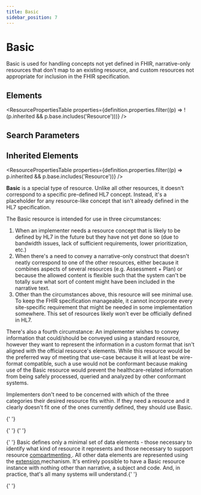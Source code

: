 ```yaml
---
title: Basic
sidebar_position: 7
---
```



# Basic

Basic is used for handling concepts not yet defined in FHIR, narrative-only resources that don't map to an existing resource, and custom resources not appropriate for inclusion in the FHIR specification.

<Tabs queryString="section">
  <TabItem value="schema" label="Schema" default>

## Elements

<ResourcePropertiesTable
  properties={definition.properties.filter((p) => !(p.inherited && p.base.includes('Resource')))}
/>

## Search Parameters

<SearchParamsTable searchParams={definition.searchParameters} />

## Inherited Elements

<ResourcePropertiesTable properties={definition.properties.filter((p) => p.inherited && p.base.includes('Resource'))} />

  </TabItem>
  <TabItem value="usage" label="Usage">
<div> <a name="scope"></a> <p> <b>Basic</b> is a special type of resource. Unlike all other resources, it doesn't correspond to a specific pre-defined HL7 concept. Instead, it's a placeholder for any resource-like concept that isn't already defined in the HL7 specification. </p> <p> The <Link to="/docs/api/fhir/resources/basic">Basic</Link> resource is intended for use in three circumstances: </p> <ol> <li>When an implementer needs a resource concept that is likely to be defined by HL7 in the future but they have not yet done so (due to bandwidth issues, lack of sufficient requirements, lower prioritization, etc.)</li> <li>When there's a need to convey a narrative-only construct that doesn't neatly correspond to one of the other resources, either because it combines aspects of several resources (e.g. Assessment + Plan) or because the allowed content is flexible such that the system can't be totally sure what sort of content might have been included in the narrative text.</li> <li>Other than the circumstances above, this resource will see minimal use. To keep the FHIR specification manageable, it cannot incorporate every site-specific requirement that might be needed in some implementation somewhere. This set of resources likely won't ever be officially defined in HL7.</li> </ol> <p> There's also a fourth circumstance: An implementer wishes to convey information that could/should be conveyed using a standard resource, however they want to represent the information in a custom format that isn't aligned with the official resource's elements.  While this resource would be the preferred way of meeting that use-case because it will at least be wire-format compatible, such a use would not be conformant because making use of the <Link to="/docs/api/fhir/resources/basic">Basic</Link> resource would prevent the healthcare-related information from being safely processed, queried and analyzed by other conformant systems. </p> <p> Implementers don't need to be concerned with which of the three categories their desired resource fits within. If they need a resource and it clearly doesn't fit one of the ones currently defined, they should use <Link to="/docs/api/fhir/resources/basic">Basic</Link>. </p> </div>
  </TabItem>

{' '}

<TabItem value="backgroundAndContext" label="Background and Context">
  <div>
    {' '}
    <a name="bnc"></a>{' '}
    <p>
      {' '}
      <Link to="/docs/api/fhir/resources/basic">Basic</Link> defines only a minimal set of data elements - those necessary
      to identify what kind of resource it represents and those necessary to support resource <a href="/docs/api/fhir/resources/compartmentdefinition">
        compartmenting
      </a>. All other data elements are represented using the <a href="https://www.hl7.org/fhir/extensibility.html">
        extension
      </a> mechanism. It's entirely possible to have a <Link to="/docs/api/fhir/resources/basic">Basic</Link> resource instance
      with nothing other than narrative, a subject and code. And, in practice, that's all many systems will understand.{' '}
    </p>{' '}
  </div>
</TabItem>

</Tabs>
